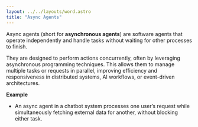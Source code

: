 ```yaml
---
layout: ../../layouts/word.astro
title: "Async Agents"
---
```

Async agents (short for **asynchronous agents**) are software agents that operate independently and handle tasks without waiting for other processes to finish.

They are designed to perform actions concurrently, often by leveraging asynchronous programming techniques. This allows them to manage multiple tasks or requests in parallel, improving efficiency and responsiveness in distributed systems, AI workflows, or event-driven architectures.

**Example**

* An async agent in a chatbot system processes one user’s request while simultaneously fetching external data for another, without blocking either task.
